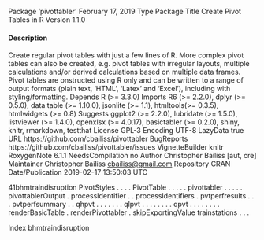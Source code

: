 Package ‘pivottabler’
February 17, 2019
Type Package
Title Create Pivot Tables in R
Version 1.1.0

#### Description
 Create regular pivot tables with just a few lines of R.
More complex pivot tables can also be created, e.g. pivot tables with irregular layouts, multiple calculations and/or derived
calculations based on multiple data frames. Pivot tables are onstructed using R only and can be written to a range of
output formats (plain text, 'HTML', 'Latex' and 'Excel'), including with styling/formatting.
Depends R (>= 3.3.0)
Imports R6 (>= 2.2.0), dplyr (>= 0.5.0), data.table (>= 1.10.0), jsonlite (>= 1.1), htmltools(>= 0.3.5), htmlwidgets (>= 0.8)
Suggests ggplot2 (>= 2.2.0), lubridate (>= 1.5.0), listviewer (>= 1.4.0), openxlsx (>= 4.0.17), basictabler (>= 0.2.0), shiny,
knitr, rmarkdown, testthat
License GPL-3
Encoding UTF-8
LazyData true
URL https://github.com/cbailiss/pivottabler
BugReports https://github.com/cbailiss/pivottabler/issues
VignetteBuilder knitr
RoxygenNote 6.1.1
NeedsCompilation no
Author Christopher Bailiss [aut, cre]
Maintainer Christopher Bailiss <cbailiss@gmail.com>
Repository CRAN
Date/Publication 2019-02-17 13:50:03 UTC


41bhmtraindisruption
PivotStyles . . . .
PivotTable . . . . .
pivottabler . . . . .
pivottablerOutput .
processIdentifier . .
processIdentifiers .
pvtperfresults . . .
pvtperfsummary . .
qhpvt . . . . . . .
qlpvt . . . . . . . .
qpvt . . . . . . . .
renderBasicTable .
renderPivottabler .
skipExportingValue
trainstations . . . 

Index
bhmtraindisruption


